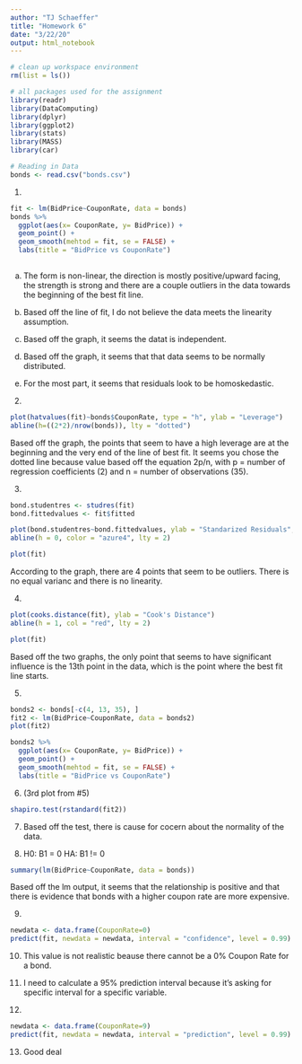 ```yaml
---
author: "TJ Schaeffer"
title: "Homework 6"
date: "3/22/20"
output: html_notebook
---
```


```r
# clean up workspace environment
rm(list = ls())

# all packages used for the assignment
library(readr)
library(DataComputing)
library(dplyr)
library(ggplot2)
library(stats)
library(MASS)
library(car)
```

```r
# Reading in Data
bonds <- read.csv("bonds.csv")
```

1. 

```r
fit <- lm(BidPrice~CouponRate, data = bonds)
bonds %>%
  ggplot(aes(x= CouponRate, y= BidPrice)) +
  geom_point() + 
  geom_smooth(mehtod = fit, se = FALSE) +
  labs(title = "BidPrice vs CouponRate")
  
```
a) The form is non-linear, the direction is mostly positive/upward facing, the strength is strong and there are a couple outliers in the data towards the beginning of the best fit line.

b) Based off the line of fit, I do not believe the data meets the linearity assumption.

c) Based off the graph, it seems the datat is independent. 

d) Based off the graph, it seems that that data seems to be normally distributed.

e) For the most part, it seems that residuals look to be homoskedastic.

2. 
```r
plot(hatvalues(fit)~bonds$CouponRate, type = "h", ylab = "Leverage")
abline(h=((2*2)/nrow(bonds)), lty = "dotted")
```
Based off the graph, the points that seem to have a high leverage are at the beginning and the very end of the line of best fit. It seems you chose the dotted line because value based off the equation 2p/n, with p = number of regression coefficients (2) and n = number of observations (35). 

3. 
```r
bond.studentres <- studres(fit)
bond.fittedvalues <- fit$fitted

plot(bond.studentres~bond.fittedvalues, ylab = "Standarized Residuals", xlab = "Fitted Values")
abline(h = 0, color = "azure4", lty = 2)

plot(fit)
```
According to the graph, there are 4 points that seem to be outliers. There is no equal varianc and there is no linearity.

4. 
```r
plot(cooks.distance(fit), ylab = "Cook's Distance")
abline(h = 1, col = "red", lty = 2)

plot(fit)
```
Based off the two graphs, the only point that seems to have significant influence is the 13th point in the data, which is the point where the best fit line starts. 

5. 
```r
bonds2 <- bonds[-c(4, 13, 35), ]
fit2 <- lm(BidPrice~CouponRate, data = bonds2)
plot(fit2)

bonds2 %>%
  ggplot(aes(x= CouponRate, y= BidPrice)) +
  geom_point() + 
  geom_smooth(mehtod = fit, se = FALSE) +
  labs(title = "BidPrice vs CouponRate")
```

6. (3rd plot from #5)
```r
shapiro.test(rstandard(fit2))
```

7. Based off the test, there is cause for cocern about the normality of the data.

8. H0: B1 = 0 HA: B1 != 0
```r
summary(lm(BidPrice~CouponRate, data = bonds))
```
Based off the lm output, it seems that the relationship is positive and that there is evidence that bonds with a higher coupon rate are more expensive. 

9. 
```r
newdata <- data.frame(CouponRate=0)
predict(fit, newdata = newdata, interval = "confidence", level = 0.99)
```

10. This value is not realistic beause there cannot be a 0% Coupon Rate for a bond.

11. I need to calculate a 95% prediction interval because it's asking for specific interval for a specific variable.

12.
```r
newdata <- data.frame(CouponRate=9)
predict(fit, newdata = newdata, interval = "prediction", level = 0.99)
```

13. Good deal






